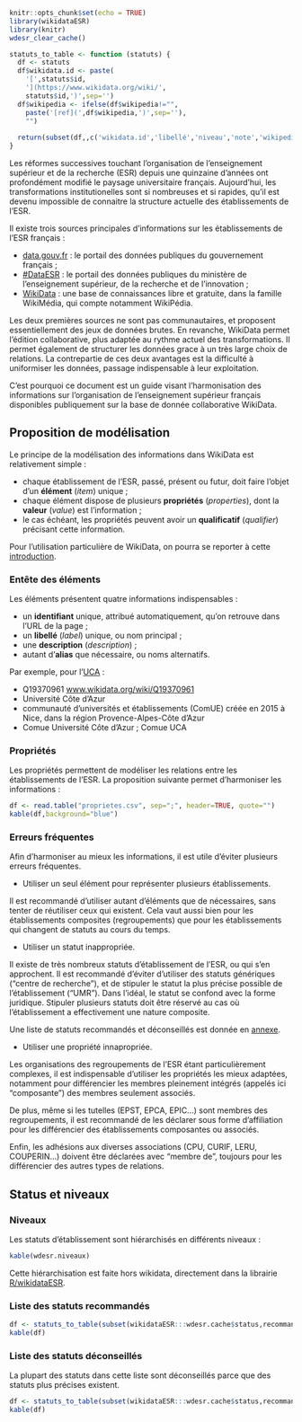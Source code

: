 
```r
knitr::opts_chunk$set(echo = TRUE)
library(wikidataESR)
library(knitr)
wdesr_clear_cache()

statuts_to_table <- function (statuts) {
  df <- statuts
  df$wikidata.id <- paste(
    '[',statuts$id,
    '](https://www.wikidata.org/wiki/',
    statuts$id,')',sep='')
  df$wikipedia <- ifelse(df$wikipedia!="",
    paste('[ref](',df$wikipedia,')',sep=''),
    "")
  
  return(subset(df,,c('wikidata.id','libellé','niveau','note','wikipedia')))
}
```

Les réformes successives touchant l’organisation de l'enseignement supérieur et de la recherche (ESR) depuis une quinzaine d’années ont profondément modifié le paysage universitaire français. Aujourd'hui, les transformations institutionelles sont si nombreuses et si rapides, qu'il est devenu impossible de connaitre la structure actuelle des établissements de l'ESR.

Il existe trois sources principales d'informations sur les établissements de l'ESR français :

- [data.gouv.fr](https://www.data.gouv.fr/fr/) : le portail des données publiques du gouvernement français ;
- [#DataESR](https://data.esr.gouv.fr/FR/) : le portail des données publiques du ministère de l'enseignement supérieur, de la recherche et de l'innovation ;
- [WikiData](https://www.wikidata.org/wiki/Wikidata:Main_Page) : une base de connaissances libre et gratuite, dans la famille WikiMédia, qui compte notamment WikiPédia.

Les deux premières sources ne sont pas communautaires, et proposent essentiellement des jeux de données brutes. En revanche, WikiData permet l'édition collaborative, plus adaptée au rythme actuel des transformations. Il permet également de structurer les données grace à un très large choix de relations. La contrepartie de ces deux avantages est la difficulté à uniformiser les données, passage indispensable à leur exploitation.

C'est pourquoi ce document est un guide visant l’harmonisation des informations sur l’organisation de l’enseignement supérieur français disponibles publiquement sur la base de donnée collaborative WikiData.


## Proposition de modélisation

Le principe de la modélisation des informations dans WikiData est relativement simple : 

- chaque établissement de l'ESR, passé, présent ou futur, doit faire l'objet d'un **élément** (_item_) unique ;
- chaque élément dispose de plusieurs **propriétés** (_properties_), dont la **valeur** (_value_) est l'information ;
- le cas échéant, les propriétés peuvent avoir un **qualificatif** (_qualifier_) précisant cette information.

Pour l'utilisation particulière de WikiData, on pourra se reporter à cette [introduction](https://www.wikidata.org/wiki/Wikidata:Introduction/fr). 

### Entête des éléments

Les éléments présentent quatre informations indispensables :

- un **identifiant** unique, attribué automatiquement, qu'on retrouve dans l'URL de la page ;
- un **libellé** (_label_) unique, ou nom principal ; 
- une **description** (_description_) ;
- autant d'**alias** que nécessaire, ou noms alternatifs.

Par exemple, pour l'[UCA](https://www.wikidata.org/wiki/Q19370961) :

- Q19370961 [www.wikidata.org/wiki/Q19370961](https://www.wikidata.org/wiki/Q19370961)
- Université Côte d'Azur
- communauté d'universités et établissements (ComUE) créée en 2015 à Nice, dans la région Provence-Alpes-Côte d'Azur
- Comue Université Côte d'Azur ; Comue UCA

### Propriétés {#liste-proprietes}

Les propriétés permettent de modéliser les relations entre les établissements de l'ESR. La proposition suivante permet d'harmoniser les informations :

```r
df <- read.table("proprietes.csv", sep=";", header=TRUE, quote="")
kable(df,background="blue")
```

### Erreurs fréquentes

Afin d'harmoniser au mieux les informations, il est utile d'éviter plusieurs erreurs fréquentes.

- Utiliser un seul élément pour représenter plusieurs établissements.

Il est recommandé d'utiliser autant d'éléments que de nécessaires, sans tenter de réutiliser ceux qui existent. Cela vaut aussi bien pour les établissements composites (regroupements) que pour les établissements qui changent de statuts au cours du temps.

- Utiliser un statut inappropriée.

Il existe de très nombreux statuts d'établissement de l'ESR, ou qui s'en approchent. Il est recommandé d'éviter d'utiliser des statuts génériques ("centre de recherche"), et de stipuler le statut la plus précise possible de l'établissement ("UMR"). Dans l'idéal, le statut se confond avec la forme juridique. Stipuler plusieurs statuts doit être réservé au cas où l'établissement a effectivement une nature composite.

Une liste de statuts recommandés et déconseillés est donnée en [annexe](#listes-statuts).

- Utiliser une propriété innapropriée.

Les organisations des regroupements de l'ESR étant particulièrement complexes, il est indispensable d'utiliser les propriétés les mieux adaptées, notamment pour différencier les membres pleinement intégrés (appelés ici "composante") des membres seulement associés. 

De plus, même si les tutelles (EPST, EPCA, EPIC...) sont membres des regroupements, il est recommandé de les déclarer sous forme d'affiliation pour les différencier des établissements composantes ou associés. 

Enfin, les adhésions aux diverses associations (CPU, CURIF, LERU, COUPERIN...) doivent être déclarées avec "membre de", toujours pour les différencier des autres types de relations.

## Status et niveaux{#listes-statuts}

### Niveaux

Les statuts d'établissement sont hiérarchisés en différents niveaux :

```r
kable(wdesr.niveaux)
```

Cette hiérarchisation est faite hors wikidata, directement dans la librairie [R/wikidataESR](wikidataESR).

### Liste des statuts recommandés 

```r
df <- statuts_to_table(subset(wikidataESR:::wdesr.cache$status,recommandé=="oui"))
kable(df)
```

### Liste des statuts déconseillés

La plupart des statuts dans cette liste sont déconseillés parce que des statuts plus précises existent.

```r
df <- statuts_to_table(subset(wikidataESR:::wdesr.cache$status,recommandé=="non"))
kable(df)
```

<!-- 
`{r pressure, echo=FALSE, warning=FALSE, message=FALSE, fig.width=6, fig.height=4}
`wdesr_load_and_plot("Q61716176",c('composante','associé'), 1,
`                    node_size = c(10,30), label_sizes = c(3,5), arrow_gap = 0.0,
`                    node_label = "alias", node_type = "text",
`                    edge_label = FALSE)
`
-->
